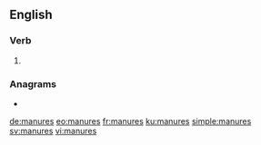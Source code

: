 ==English==

===Verb===
{{head|en|verb form}}

# {{en-third-person singular of|manure}}

===Anagrams===
* {{l|en|surname}}

[[de:manures]]
[[eo:manures]]
[[fr:manures]]
[[ku:manures]]
[[simple:manures]]
[[sv:manures]]
[[vi:manures]]